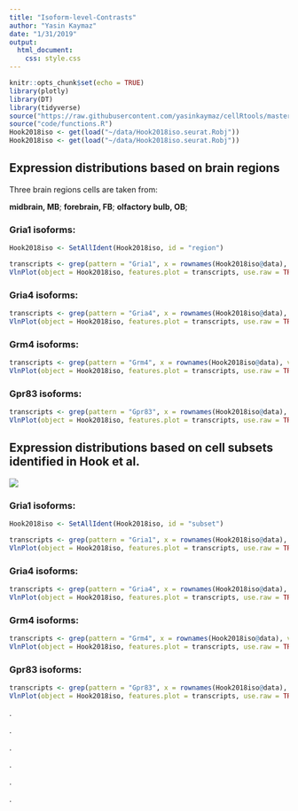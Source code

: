 ```yaml
---
title: "Isoform-level-Contrasts"
author: "Yasin Kaymaz"
date: "1/31/2019"
output:
  html_document:
    css: style.css
---
```


```r
knitr::opts_chunk$set(echo = TRUE)
library(plotly)
library(DT)
library(tidyverse)
source("https://raw.githubusercontent.com/yasinkaymaz/cellRtools/master/main/functions.R")
source("code/functions.R")
Hook2018iso <- get(load("~/data/Hook2018iso.seurat.Robj"))
Hook2018iso <- get(load("~/data/Hook2018iso.seurat.Robj"))
```



## Expression distributions based on **brain regions**

Three brain regions cells are taken from: 

**midbrain, MB**; 
**forebrain, FB**; 
**olfactory bulb, OB**;


### **Gria1 isoforms**:


```r

Hook2018iso <- SetAllIdent(Hook2018iso, id = "region")

transcripts <- grep(pattern = "Gria1", x = rownames(Hook2018iso@data), value = TRUE)
VlnPlot(object = Hook2018iso, features.plot = transcripts, use.raw = TRUE, y.log = TRUE,nCol = 1,x.lab.rot = T)
```

### **Gria4 isoforms**:

```r

transcripts <- grep(pattern = "Gria4", x = rownames(Hook2018iso@data), value = TRUE)
VlnPlot(object = Hook2018iso, features.plot = transcripts, use.raw = TRUE, y.log = TRUE,nCol = 1,x.lab.rot = T)

```

### **Grm4 isoforms**:

```r

transcripts <- grep(pattern = "Grm4", x = rownames(Hook2018iso@data), value = TRUE)
VlnPlot(object = Hook2018iso, features.plot = transcripts, use.raw = TRUE, y.log = TRUE,nCol = 1,x.lab.rot = T)

```

### **Gpr83 isoforms**:

```r
transcripts <- grep(pattern = "Gpr83", x = rownames(Hook2018iso@data), value = TRUE)
VlnPlot(object = Hook2018iso, features.plot = transcripts, use.raw = TRUE, y.log = TRUE,nCol = 1,x.lab.rot = T)
```



## Expression distributions based on **cell subsets** identified in Hook et al.

![](Hook.cell.populations.png)

### **Gria1 isoforms**:


```r

Hook2018iso <- SetAllIdent(Hook2018iso, id = "subset")

transcripts <- grep(pattern = "Gria1", x = rownames(Hook2018iso@data), value = TRUE)
VlnPlot(object = Hook2018iso, features.plot = transcripts, use.raw = TRUE, y.log = TRUE,nCol = 1,x.lab.rot = T)
```

### **Gria4 isoforms**:

```r

transcripts <- grep(pattern = "Gria4", x = rownames(Hook2018iso@data), value = TRUE)
VlnPlot(object = Hook2018iso, features.plot = transcripts, use.raw = TRUE, y.log = TRUE,nCol = 1,x.lab.rot = T)

```

### **Grm4 isoforms**:

```r

transcripts <- grep(pattern = "Grm4", x = rownames(Hook2018iso@data), value = TRUE)
VlnPlot(object = Hook2018iso, features.plot = transcripts, use.raw = TRUE, y.log = TRUE,nCol = 1,x.lab.rot = T)

```

### **Gpr83 isoforms**:

```r
transcripts <- grep(pattern = "Gpr83", x = rownames(Hook2018iso@data), value = TRUE)
VlnPlot(object = Hook2018iso, features.plot = transcripts, use.raw = TRUE, y.log = TRUE,nCol = 1,x.lab.rot = T)
```




.

.

.

.

.

.

